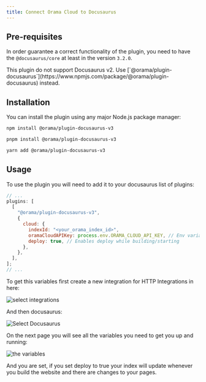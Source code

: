 ```yaml
---
title: Connect Orama Cloud to Docusaurus
---
```



## Pre-requisites

In order guarantee a correct functionality of the plugin, you need to have the `@docusaurus/core` at least in the version `3.2.0`.

<Aside type="caution">
This plugin do not support Docusaurus v2. Use [`@orama/plugin-docusaurus`](https://www.npmjs.com/package/@orama/plugin-docusaurus) instead.
</Aside>

## Installation

You can install the plugin using any major Node.js package manager:

```bash copy
npm install @orama/plugin-docusaurus-v3
```

```bash copy
pnpm install @orama/plugin-docusaurus-v3
```

```bash copy
yarn add @orama/plugin-docusaurus-v3
```

## Usage

To use the plugin you will need to add it to your docusaurus list of plugins:

```js
// ...
plugins: [
  [
    "@orama/plugin-docusaurus-v3",
    {
      cloud: {
        indexId: "<your_orama_index_id>",
        oramaCloudAPIKey: process.env.ORAMA_CLOUD_API_KEY, // Env variable suggested
        deploy: true, // Enables deploy while building/starting
      },
    },
  ],
];
// ...
```

To get this variables first create a new integration for HTTP Integrations in here:

<img
  src='/oss/docussarus-1.png'
  alt='select integrations'
/>

And then docusaurus:

<img
  src='/oss/docussarus-2.png'
  alt='Select Docusaurus'
/>

On the next page you will see all the variables you need to get you up and running:

<img
  src='/oss/docussarus-3.png'
  alt="the variables"
/>

And you are set, if you set deploy to true your index will update whenever you build the website and there are changes to your pages.
